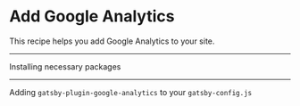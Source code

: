 # Add Google Analytics

This recipe helps you add Google Analytics to your site.

---

Installing necessary packages

<InstallPackages name="gatsby-plugin-google-analytics" />

---

Adding `gatsby-plugin-google-analytics` to your `gatsby-config.js`

<InstallGatsbyPlugin
  name="gatsby-plugin-google-analytics"
/>
